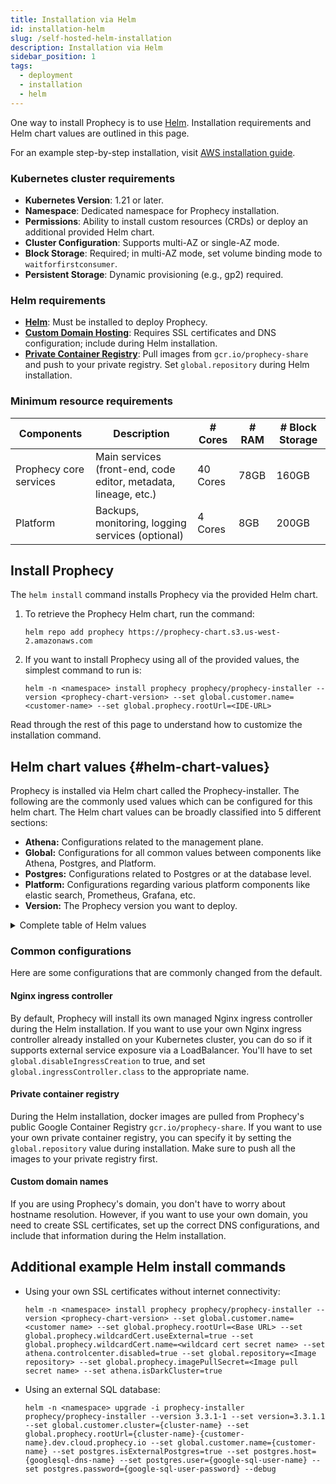 ```yaml
---
title: Installation via Helm
id: installation-helm
slug: /self-hosted-helm-installation
description: Installation via Helm
sidebar_position: 1
tags:
  - deployment
  - installation
  - helm
---
```



One way to install Prophecy is to use [Helm](https://helm.sh/docs/intro/quickstart/).
Installation requirements and Helm chart values are outlined in this page.

For an example step-by-step installation, visit [AWS installation guide](https://docs.prophecy.io/administration/self-hosted/installation-helm/install-on-aws).

### Kubernetes cluster requirements

- **Kubernetes Version**: 1.21 or later.
- **Namespace**: Dedicated namespace for Prophecy installation.
- **Permissions**: Ability to install custom resources (CRDs) or deploy an additional provided Helm chart.
- **Cluster Configuration**: Supports multi-AZ or single-AZ mode.
- **Block Storage**: Required; in multi-AZ mode, set volume binding mode to `waitforfirstconsumer`.
- **Persistent Storage**: Dynamic provisioning (e.g., gp2) required.

### Helm requirements

- **[Helm](https://helm.sh/docs/intro/quickstart/)**: Must be installed to deploy Prophecy.
- **[Custom Domain Hosting](#custom-domain-names)**: Requires SSL certificates and DNS configuration; include during Helm installation.
- **[Private Container Registry](#private-container-registry)**: Pull images from `gcr.io/prophecy-share` and push to your private registry. Set `global.repository` during Helm installation.

### Minimum resource requirements

| Components             | Description                                                     | # Cores  | # RAM | # Block Storage |
| ---------------------- | --------------------------------------------------------------- | -------- | ----- | --------------- |
| Prophecy core services | Main services (front-end, code editor, metadata, lineage, etc.) | 40 Cores | 78GB  | 160GB           |
| Platform               | Backups, monitoring, logging services (optional)                | 4 Cores  | 8GB   | 200GB           |

## Install Prophecy

The `helm install` command installs Prophecy via the provided Helm chart.

1. To retrieve the Prophecy Helm chart, run the command:

   ```
   helm repo add prophecy https://prophecy-chart.s3.us-west-2.amazonaws.com
   ```

2. If you want to install Prophecy using all of the provided values, the simplest command to run is:

   ```
   helm -n <namespace> install prophecy prophecy/prophecy-installer --version <prophecy-chart-version> --set global.customer.name=<customer-name> --set global.prophecy.rootUrl=<IDE-URL>
   ```

Read through the rest of this page to understand how to customize the installation command.

## Helm chart values {#helm-chart-values}

Prophecy is installed via Helm chart called the Prophecy-installer. The following are the commonly used values which can be configured for this helm chart. The Helm chart values can be broadly classified into 5 different sections:

- **Athena:** Configurations related to the management plane.
- **Global:** Configurations for all common values between components like Athena, Postgres, and Platform.
- **Postgres:** Configurations related to Postgres or at the database level.
- **Platform:** Configurations regarding various platform components like elastic search, Prometheus, Grafana, etc.
- **Version:** The Prophecy version you want to deploy.

<details>
  <summary>Complete table of Helm values</summary>
  <HelmValues />
</details>

### Common configurations

Here are some configurations that are commonly changed from the default.

#### Nginx ingress controller

By default, Prophecy will install its own managed Nginx ingress controller during the Helm installation. If you want to use your own Nginx ingress controller already installed on your Kubernetes cluster, you can do so if it supports external service exposure via a LoadBalancer. You'll have to set `global.disableIngressCreation` to true, and set `global.ingressController.class` to the appropriate name.

#### Private container registry

During the Helm installation, docker images are pulled from Prophecy's public Google Container Registry `gcr.io/prophecy-share`. If you want to use your own private container registry, you can specify it by setting the `global.repository` value during installation. Make sure to push all the images to your private registry first.

#### Custom domain names

If you are using Prophecy's domain, you don't have to worry about hostname resolution. However, if you want to use your own domain, you need to create SSL certificates, set up the correct DNS configurations, and include that information during the Helm installation.

## Additional example Helm install commands

- Using your own SSL certificates without internet connectivity:

  ```
  helm -n <namespace> install prophecy prophecy/prophecy-installer --version <prophecy-chart-version> --set global.customer.name=<customer name> --set global.prophecy.rootUrl=<Base URL> --set global.prophecy.wildcardCert.useExternal=true --set global.prophecy.wildcardCert.name=<wildcard cert secret name> --set athena.controlcenter.disabled=true --set global.repository=<Image repository> --set global.prophecy.imagePullSecret=<Image pull secret name> --set athena.isDarkCluster=true
  ```

- Using an external SQL database:

  ```
  helm -n <namespace> upgrade -i prophecy-installer prophecy/prophecy-installer --version 3.3.1-1 --set version=3.3.1.1 --set global.customer.cluster={cluster-name} --set global.prophecy.rootUrl={cluster-name}-{customer-name}.dev.cloud.prophecy.io --set global.customer.name={customer-name} --set postgres.isExternalPostgres=true --set postgres.host={googlesql-dns-name} --set postgres.user={google-sql-user-name} --set postgres.password={google-sql-user-password} --debug
  ```
